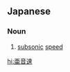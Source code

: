 {{also|亞音速|亚音速}}
==Japanese==
{{ja-kanjitab|あ|おん|そく|yomi=on}}

===Noun===
{{ja-noun|あおんそく}}

# [[subsonic]] [[speed]]

[[hi:亜音速]]